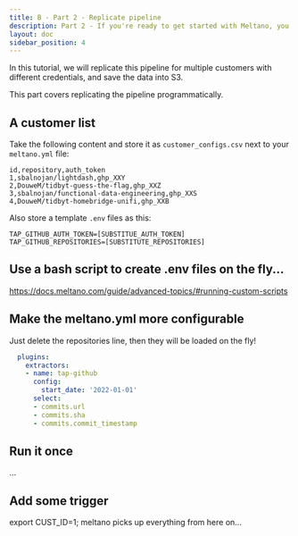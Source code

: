 ```yaml
---
title: B - Part 2 - Replicate pipeline
description: Part 2 - If you're ready to get started with Meltano, you've come to the right place!
layout: doc
sidebar_position: 4
---
```


In this tutorial, we will replicate this pipeline for multiple customers with different credentials, and save the data into S3.

This part covers replicating the pipeline programmatically.


## A customer list
Take the following content and store it as `customer_configs.csv` next to your `meltano.yml` file:

```
id,repository,auth_token
1,sbalnojan/lightdash,ghp_XXY
2,DouweM/tidbyt-guess-the-flag,ghp_XXZ
3,sbalnojan/functional-data-engineering,ghp_XXS
4,DouweM/tidbyt-homebridge-unifi,ghp_XXB
```

Also store a template `.env` files as this: 

```
TAP_GITHUB_AUTH_TOKEN=[SUBSTITUE_AUTH_TOKEN]
TAP_GITHUB_REPOSITORIES=[SUBSTITUTE_REPOSITORIES]
```

## Use a bash script to create .env files on the fly...

https://docs.meltano.com/guide/advanced-topics/#running-custom-scripts


## Make the meltano.yml more configurable 

Just delete the repositories line, then they will be loaded on the fly! 

```yml
  plugins:
    extractors:
    - name: tap-github
      config:
        start_date: '2022-01-01'
      select:
      - commits.url
      - commits.sha
      - commits.commit_timestamp
```

## Run it once

...

## Add some trigger 

export CUST_ID=1; meltano picks up everything from here on...